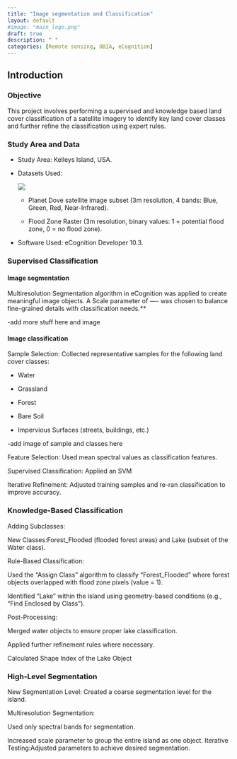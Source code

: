 ```yaml
---
title: "Image segmentation and Classification"
layout: default
#image: "main_logo.png"
draft: true
description: " "
categories: [Remote sensing, OBIA, eCognition]
---
```


## **Introduction**

### **Objective**

This project involves performing a supervised and knowledge based land cover classification of a satellite imagery to identify key land cover classes and further refine the classification using expert rules.

### **Study Area and Data**

-   Study Area: Kelleys Island, USA.

-   Datasets Used:

    ![](images/clipboard-1316435109.png)

    -   Planet Dove satellite image subset (3m resolution, 4 bands: Blue, Green, Red, Near-Infrared).

    -   Flood Zone Raster (3m resolution, binary values: 1 = potential flood zone, 0 = no flood zone).

-   Software Used: eCognition Developer 10.3.

### **Supervised Classification**

#### Image segmentation

Multiresolution Segmentation algorithm in eCognition was applied to create meaningful image objects. A Scale parameter of —- was chosen to balance fine-grained details with classification needs.\*\*

-add more stuff here and image

#### Image classification

Sample Selection: Collected representative samples for the following land cover classes:

-   Water

-   Grassland

-   Forest

-   Bare Soil

-   Impervious Surfaces (streets, buildings, etc.)

-add image of sample and classes here

Feature Selection: Used mean spectral values as classification features.

Supervised Classification: Applied an SVM

Iterative Refinement: Adjusted training samples and re-ran classification to improve accuracy.

### **Knowledge-Based Classification**

Adding Subclasses:

New Classes:Forest_Flooded (flooded forest areas) and Lake (subset of the Water class).

Rule-Based Classification:

Used the "Assign Class" algorithm to classify "Forest_Flooded" where forest objects overlapped with flood zone pixels (value = 1).

Identified "Lake" within the island using geometry-based conditions (e.g., "Find Enclosed by Class").

Post-Processing:

Merged water objects to ensure proper lake classification.

Applied further refinement rules where necessary.

Calculated Shape Index of the Lake Object

### **High-Level Segmentation**

New Segmentation Level: Created a coarse segmentation level for the island.

Multiresolution Segmentation:

Used only spectral bands for segmentation.

Increased scale parameter to group the entire island as one object. Iterative Testing:Adjusted parameters to achieve desired segmentation.
